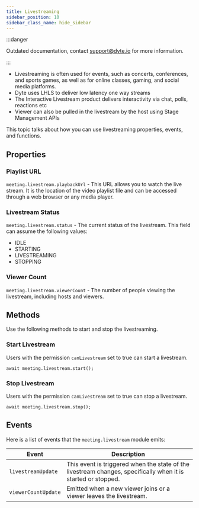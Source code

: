 ```yaml
---
title: Livestreaming
sidebar_position: 10
sidebar_class_name: hide_sidebar
---
```


:::danger

Outdated documentation, contact support@dyte.io for more information.

:::

- Livestreaming is often used for events, such as concerts, conferences, and sports games, as well as for online classes, gaming, and social media platforms.
- Dyte uses LHLS to deliver low latency one way streams
- The Interactive Livestream product delivers interactivity via chat, polls, reactions etc
- Viewer can also be pulled in the livestream by the host using Stage Management APIs

This topic talks about how you can use livestreaming properties, events, and functions.

## Properties

### Playlist URL

`meeting.livestream.playbackUrl` - This URL allows you to watch the live stream. It is the location of the video playlist file and can be accessed through a web browser or any media player.

### Livestream Status

`meeting.livestream.status` - The current status of the livestream. This field can assume the following values:

- IDLE
- STARTING
- LIVESTREAMING
- STOPPING

### Viewer Count

`meeting.livestream.viewerCount` - The number of people viewing the livestream, including hosts and viewers.

## Methods

Use the following methods to start and stop the livestreaming.

### Start Livestream

Users with the permission `canLivestream` set to true can start a livestream.

`await meeting.livestream.start();`

### Stop Livestream

Users with the permission `canLivestream` set to true can stop a livestream.

`await meeting.livestream.stop();`

## Events

Here is a list of events that the `meeting.livestream` module emits:

| **Event**           | **Description**                                                                                               |
| ------------------- | ------------------------------------------------------------------------------------------------------------- |
| `livestreamUpdate`  | This event is triggered when the state of the livestream changes, specifically when it is started or stopped. |
| `viewerCountUpdate` | Emitted when a new viewer joins or a viewer leaves the livestream.                                            |

<head>
  <title>Web Core Livestreaming</title>
</head>
